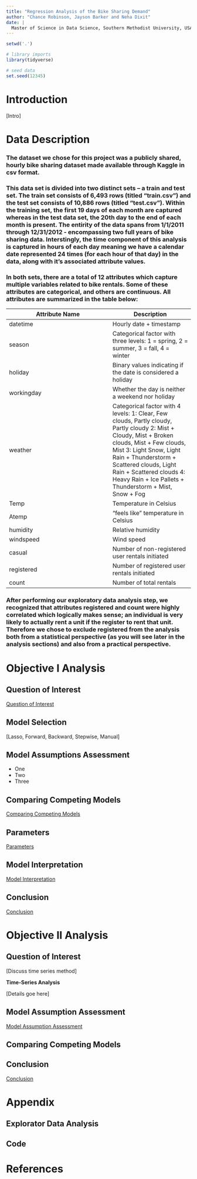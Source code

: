 ```yaml
---
title: "Regression Analysis of the Bike Sharing Demand"
author: "Chance Robinson, Jayson Barker and Neha Dixit"
date: |
  Master of Science in Data Science, Southern Methodist University, USA
---
```


```r
setwd('.')

# library imports
library(tidyverse)

# seed data
set.seed(12345)


```


# Introduction

[Intro]


# Data Description

### The dataset we chose for this project was a publicly shared, hourly bike sharing dataset made available through Kaggle in csv format. 

### This data set is divided into two distinct sets – a train and test set. The train set consists of 6,493 rows (titled "train.csv") and the test set consists of 10,886 rows (titled "test.csv"). Within the training set, the first 19 days of each month are captured whereas in the test data set, the 20th day to the end of each month is present. The entirity of the data spans from 1/1/2011 through 12/31/2012 - encompassing two full years of bike sharing data. Interstingly, the time component of this analysis is captured in hours of each day meaning we have a calendar date represented 24 times (for each hour of that day) in the data, along with it's associated attribute values.

### In both sets, there are a total of 12 attributes which capture multiple variables related to bike rentals. Some of these attributes are categorical, and others are continuous. All attributes are summarized in the table below:

Attribute Name | Description
-------------- | -----------
datetime       | Hourly date + timestamp
season         | Categorical factor with three levels: 1 = spring, 2 = summer, 3 = fall, 4 = winter
holiday        | Binary values indicating if the date is considered a holiday 
workingday     | Whether the day is neither a weekend nor holiday
weather        | Categorical factor with 4 levels: 1: Clear, Few clouds, Partly cloudy, Partly cloudy  2: Mist + Cloudy, Mist + Broken clouds, Mist + Few clouds, Mist 3: Light Snow, Light Rain + Thunderstorm + Scattered clouds, Light Rain + Scattered clouds  4: Heavy Rain + Ice Pallets + Thunderstorm + Mist, Snow + Fog 
Temp           | Temperature in Celsius
Atemp          | “feels like” temperature in Celsius
humidity       | Relative humidity
windspeed      | Wind speed
casual         | Number of non-registered user rentals initiated
registered     | Number of registered user rentals initiated
count          | Number of total rentals

### After performing our exploratory data analysis step, we recognized that attributes registered and count were highly correlated which logically makes sense; an individual is very likely to actually rent a unit if the register to rent that unit. Therefore we chose to exclude registered from the analysis both from a statistical perspective (as you will see later in the analysis sections) and also from a practical perspective.


# Objective I Analysis


## Question of Interest


[Question of Interest]


## Model Selection


[Lasso, Forward, Backward, Stepwise, Manual]


\newpage


## Model Assumptions Assessment

* One
* Two
* Three 

## Comparing Competing Models

[Comparing Competing Models]

\newpage

## Parameters

[Parameters]

## Model Interpretation

[Model Interpretation]


## Conclusion

[Conclusion]

\newpage

# Objective II Analysis


## Question of Interest


[Discuss time series method]


**Time-Series Analysis**


[Details goe here]


## Model Assumption Assessment


[Model Assumption Assessment]


## Comparing Competing Models


## Conclusion


[Conclusion]


\newpage

# Appendix

## Explorator Data Analysis

## Code

\newpage

# References
